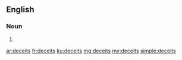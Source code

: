 ==English==

===Noun===
{{head|en|plural}}

# {{plural of|deceit|lang=en}}

[[ar:deceits]]
[[fr:deceits]]
[[ku:deceits]]
[[mg:deceits]]
[[my:deceits]]
[[simple:deceits]]